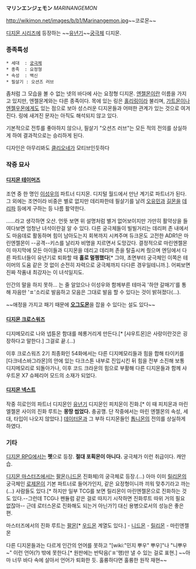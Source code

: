 '''マリンエンジェモン''' ''MARINANGEMON''

http://wikimon.net/images/b/b1/Marinangemon.jpg~~코로몬~~

[[디지몬 시리즈]]에 등장하는 ~~[[유년기]]~~[[궁극체]] 디지몬.

=== 종족특성 ===
 * 세대  : [[궁극체]]
 * 종족  : 요정형
 * 속성  : 백신
 * 필살기 : 오션즈 러브

좀처럼 그 모습을 볼 수 없는 넷의 바다에 사는 요정형 디지몬. [[엔젤몬]]이란 이름을 가지고 있지만, 엔젤몬계와는 다른 종족이다. 목에 있는 링은 [[홀리링]]이라 불리며, [[가트몬]]이나 [[엔젤우몬]]에게도 있는 점으로 보아 성스러운 디지몬들과 어떠한 관계가 있는 것으로 여겨진다. 링에 새겨진 문자는 아직도 해석되지 않고 있다.

기본적으로 전투를 좋아하지 않으나, 필살기 "오션즈 러브"는 모든 적의 전의를 상실하게 하여 결과적으로는 승리하게 된다.

디자인은 아무리봐도 [[클리오네]]가 모티브인듯하다

=== 작중 묘사 ===
==== [[디지몬 테이머즈]] ====
조연 중 한 명인 [[이성우(디지몬 시리즈)|이성우]]의 파트너 디지몬. 디지털 월드에서 만난 계기로 파트너가 된다. 그 외에는 조연이라 비중은 별로 없지만 데리파한테 필살기를 날려 [[오유민]]과 [[길몬]]을 [[데리파]] 등에게 구하는 등 나름 활약한다.

……라고 생각하면 오산. 언뜻 보면 위 설명처럼 별거 없어보이지만 가만히 활약상을 들여다보면 엄청난 녀석이란걸 알 수 있다. 다른 궁극체들이 빌빌거리는 데리퍼 존 내에서도 마음데로 활동하며 힘이 남아도는지 회복까지 시켜주며 듀크몬도 고전한 ADR1은 마린엔젤몬이 --공격--키스를 날리자 비명을 지르면서 도망갔다. 결정적으로 마린엔젤몬이 마지막에 모든 아이들과 디지몬을 데리고 데리퍼 존을 탈출시켜 줬으며 엔딩에서 다른 파트너들이 유년기로 퇴화할 때 '''홀로 멀쩡했다'''[* 그야, 초면부터 궁극체인 이쪽은 테이머의 도움 같은 것 없이 순전히 자력으로 궁극체까지 다다른 경우일테니까.]. 어찌보면 진짜 작품내 최강자는 이 녀석일지도.

인간의 말을 하지 못하... 는 줄 알았으나 이성우와 함께부른 테마곡 '하얀 갈매기'를 통해 자음만 'ㅍ'소리로 발음하고 모음은 그대로 발음 할 수 있다는 것이 밝혀졌다(...).

~~애정을 가지고 패기 때문에 '''[[오그도몬]]'''을 잡을 수 있다는 설도 있다~~

==== [[디지몬 크로스워즈]] ====
디지메모리로 나와 넵튠몬 함대를 헤롱거리게 만든다.[* [샤우트몬]은 사랑이란것은 굉장하다고 말한다.] 그걸로 끝.(…)

이후 크로스워즈 2기 최종화인 54화에서는 다른 디지메모리들과 힘을 합해 타이키를 [다크네스바그라몬]의 안에 있는 다크스톤 내부로 진입시킨 뒤 힘을 전부 소진해 보통 디지메모리로 되돌아가나, 이후 코드 크라운의 힘으로 부활해 다른 디지몬들과 함께 샤우트몬 X7 슈페리어 모드의 소재가 되었다.

==== [[디지몬 넥스트]] ====
작중 히로인의 파트너 디지몬인 [[유년기]] 디지몬인 피치몬이 진화.[* 이 때 피치몬과 마린 엘젤몬 사이의 진화 루트는 '''몽땅 씹었다.''' 충공깽. 단 작중에서는 마린 엔젤몬의 속성, 세대, 타입이 나오지 않았다.] [[데이터몬]]과 그 부하 디지몬들인 [[톱니몬]]의 전의를 상실하게 하였다.

=== 기타 ===
[[디지몬 RPG]]에서는 '''펫'''으로 등장. '''절대 포획몬이 아니다.''' 궁극체가 이런 취급이다. 캐안습.

[[디지몬 마스터즈]]에서는 [[팔몬]]([[니드몬]] 진화체)의 궁극체로 등장.(…) 아마 이미 [[릴리몬]]의 궁극체인 [[로제몬]]이 기본 파트너로 들어가인지, 같은 요정형이니까 끼워 맞추기라고 까는(…) 사람들도 있다.[* 하지만 일부 TCG를 보면 릴리몬이 마린엔젤몬으로 진화하는 것도 있다.--그런데 TCG나 펜듈럼 같은 걸로 따지기 시작하면 진화루트 따위 거의 필요 없잖아-- 근데 로터스몬로 진화해도 되는거 아닌가?] 대신 용병으로서의 성능은 좋은 편.

마스터즈에서의 진화 루트는 [[팔몬]][* [[우드몬]] 계열도 있다.] - [[니드몬]] - [[릴리몬]] - 마린엔젤몬

다른 디지몬들과는 다르게 인간의 언어를 못하고 "[wiki:"민지 뿌우" 뿌우]"나 "니뿌우~" 이런 언어(?) 밖에 못한다.[* 원판에는 반탁음('ㅍ'행)만 낼 수 있는 걸로 표현.] ~~아마 너무 바다 속에 살아서 언어가 퇴화한 듯. 훌륭하다면 훌륭한 원작 재현~~


